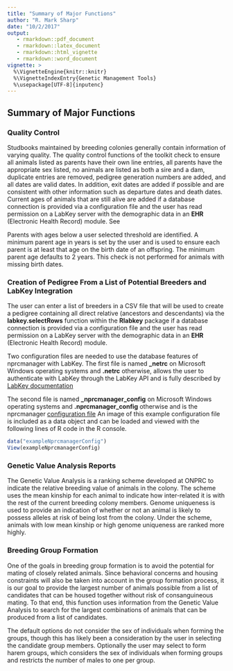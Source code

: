```yaml
---
title: "Summary of Major Functions"
author: "R. Mark Sharp"
date: "10/2/2017"
output: 
   - rmarkdown::pdf_document
   - rmarkdown::latex_document
   - rmarkdown::html_vignette
   - rmarkdown::word_document
vignette: >
  %\VignetteEngine{knitr::knitr}
  %\VignetteIndexEntry{Genetic Management Tools}
  %\usepackage[UTF-8]{inputenc}
---
```

## Summary of Major Functions  

### Quality Control
Studbooks maintained by breeding colonies generally contain
information of varying quality. The quality control functions
of the toolkit check to ensure all animals listed as parents
have their own line entries, all parents have
the appropriate sex listed, no animals are
listed as both a sire and a dam, duplicate entries are removed, 
pedigree generation numbers are added,
and all dates are valid dates. 
In addition, exit dates are
added if possible and are consistent with other information such as 
departure dates and death dates. 
Current ages of animals that are still alive are added if a database connection
is provided via a configuration file and the user has read permission on a
LabKey server with the demographic data in an __EHR__ (Electronic Health Record) 
module. See 

Parents with ages below a user selected threshold are identified.
A minimum parent age in years is set by the user
and is used to ensure each parent is at least that age on the birth date of
an offspring. 
The minimum parent age defaults to 2 years. 
This check is not performed for animals with missing birth dates.

### Creation of Pedigree From a List of Potential Breeders and LabKey Integration

The user can enter a list of breeders in a CSV file that will be used to 
create a pedigree containing all direct relative (ancestors and descendants)
via the **labkey.selectRows** function within the **Rlabkey** package
if a database connection
is provided via a configuration file and the user has read permission on a
LabKey server with the demographic data in an __EHR__ (Electronic Health Record) 
module.

Two configuration files are needed to use the database features of nprcmanager
with LabKey. 
The first file is named **\_netrc** on Microsoft Windows operating systems and 
**.netrc** otherwise, allows the user to authenticate with LabKey through the 
LabKey API and is fully 
described by [LabKey documentation](https://www.labkey.org/Documentation/wiki-page.view?name=netrc)

The second file is named **\_nprcmanager_config** on Microsoft Windows 
operating systems and **.nprcmanager_config** otherwise and is the nprcmanager 
[configuration file](https://github.com/rmsharp/nprcmanager/blob/master/inst/extdata/example_nprcmanager_config)
An image of this example configuration file is included as a data object and can 
be loaded and viewed with the following lines of R code in the R console.
```r
data("exampleNprcmanagerConfig")
View(exampleNprcmanagerConfig)

```



### Genetic Value Analysis Reports
The Genetic Value Analysis is a ranking scheme developed at ONPRC to
indicate the relative breeding value of animals in the colony. The
scheme uses the mean kinship for each animal to indicate how
inter-related it is with the rest of the current breeding colony
members. Genome uniqueness is used to provide an indication of
whether or not an animal is likely to possess alleles at risk
of being lost from the colony. Under the scheme, animals with low
mean kinship or high genome uniqueness are ranked more highly.

### Breeding Group Formation
One of the goals in breeding group formation is to avoid the
potential for mating of closely related animals. Since behavioral
concerns and housing constraints will also be taken into account
in the group formation process, it is our goal to provide the largest
number of animals possible from a list of candidates that can be housed
together without risk of consanguineous mating. To that end, this
function uses information from the Genetic Value Analysis to search
for the largest combinations of animals that can be produced from
a list of candidates.

The default options do not consider the sex of individuals when forming
the groups, though this has likely been a consideration by the user 
in selecting the candidate group members. 
Optionally the user may select to form harem groups,
which considers the sex of individuals when forming groups and restricts the 
number of males to one per group.
